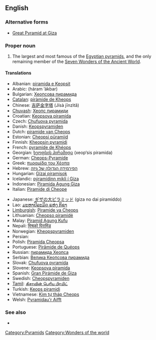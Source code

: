==English==

===Alternative forms===
* [[Great Pyramid at Giza]]

===Proper noun===
{{en-proper noun|sg=the [[great|Great]] [[pyramid|Pyramid]] [[of]] [[Giza]]}}

# The largest and most famous of the [[Egyptian pyramid]]s, and the only remaining member of the [[w:Seven Wonders of the Ancient World|Seven Wonders of the Ancient World]].

====Translations====
{{trans-top|the largest and most famous of the Egyptian pyramids}}
* Albanian: [[piramida e Keopsit]]
* Arabic: {{Arab|[[هرم أكبر]]}} (háram ’ákbar) {{m}}
* Bulgarian: [[Хеопсова пирамида]] {{f}}
* [[Catalan]]: [[piràmide de Kheops]] {{f}}
* Chinese: [[吉萨金字塔]] (Jísà jīnzìtǎ)
* [[Chuvash]]: [[Хеопс пирамиди]]
* Croatian: [[Keopsova piramida]] {{f}}
* Czech: [[Chufuova pyramida]] {{f}}
* Danish: [[Keopspyramiden]]
* Dutch: [[piramide van Cheops]] {{f}}
* Estonian: [[Cheopsi püramiid]]
* Finnish: [[Kheopsin pyramidi]]
* French: [[pyramide de Khéops]] {{f}}
* Georgian: [[ხეოფსის პირამიდა]] (xeop‘sis piramida)
* German: [[Cheops-Pyramide]] {{f}}
* Greek: [[πυραμίδα του Χέοπα]] {{f}}
* Hebrew: [[הפירמידה הגדולה של גיזה]] {{f}}
* Hungarian: [[Gízai piramisok]]
* Icelandic: [[pýramídinn mikli í Giza]]
* Indonesian: [[Piramida Agung Giza]]
* Italian: [[Piramide di Cheope]] {{f}}
{{trans-mid}}
* Japanese: [[ギザの大ピラミッド]] (giza no dai piramiddo)
* Lao: [[ມະຫາປີລະມິດ ແຫ່ງ ກິຊາ]]
* [[Limburgish]]: [[Piramide va Cheops]]
* Lithuanian: [[Cheopso piramidė]]
* Malay: [[Piramid Agung Kufu]]
* Nepali: [[मिश्रको पिरामिड]]
* Norwegian: [[Kheopspyramiden]]
* Persian: {{fa-Arab|[[هرم بزرگ جیزه]]}}
* Polish: [[Piramida Cheopsa]] {{f}}
* Portuguese: [[Pirâmide de Quéops]] {{f}}
* Russian: [[пирамида Хеопса]] {{f}}
* Serbian: [[Велика Кеопсова пирамида]] {{f}}
* Slovak: [[Chufuova pyramída]] {{f}}
* Slovene: [[Keopsova piramida]] {{f}}
* Spanish: [[Gran Pirámide de Giza]] {{f}}
* Swedish: [[Cheopspyramiden]]
* [[Tamil]]: [[கிசாவின் பெரிய பிரமிட்]]
* Turkish: [[Keops piramidi]]
* Vietnamese: [[Kim tự tháp Cheops]]
* Welsh: [[Pyramidau'r Aifft]]
{{trans-bottom}}

===See also===
* {{projectlink|pedia}}

[[Category:Pyramids]]
[[Category:Wonders of the world]]